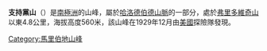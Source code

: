 {{Coord|85|27|S|147|33|W||display=title}}

'''支持黨山'''（{{lang-en|Supporting Party Mountain}}）是[[南極洲|南極洲]]的山峰，屬於[[哈洛德伯德山脈|哈洛德伯德山脈]]的一部分，處於[[弗里多維奇山|弗里多維奇山]]以東4.8公里，海拔高度560米，該山峰在1929年12月由[[美國|美國]]探險隊發現。

{{DEFAULTSORT:Supporting Party Mountain}}
[[Category:馬里伯地山峰|Category:馬里伯地山峰]]


{{MarieByrdLand-geo-stub}}